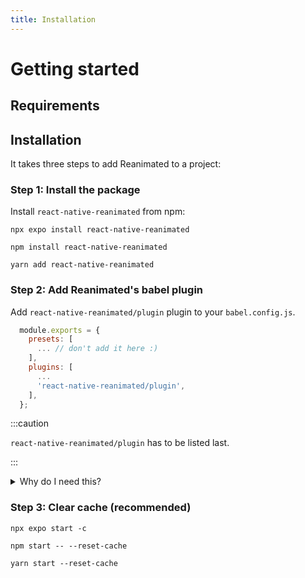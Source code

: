 ```yaml
---
title: Installation
---
```



# Getting started

## Requirements

## Installation

It takes three steps to add Reanimated to a project:

### Step 1: Install the package

Install `react-native-reanimated` from npm:

<Tabs>
  <TabItem value="expo" label="EXPO" default>

    npx expo install react-native-reanimated

  </TabItem>
  <TabItem value="npm" label="NPM">

    npm install react-native-reanimated

  </TabItem>
  <TabItem value="yarn" label="YARN">

    yarn add react-native-reanimated

  </TabItem>
</Tabs>

### Step 2: Add Reanimated's babel plugin

Add `react-native-reanimated/plugin` plugin to your `babel.config.js`.

```js {7}
  module.exports = {
    presets: [
      ... // don't add it here :)
    ],
    plugins: [
      ...
      'react-native-reanimated/plugin',
    ],
  };
```

:::caution

`react-native-reanimated/plugin` has to be listed last.

:::

<details>
<summary>Why do I need this?</summary>
<br/>

In short, the Reanimated babel plugin automatically converts special JavaScript functions (called [worklets]('/worklets')) in a way that they could be passed and run in the UI thread.

To learn more about the plugin head onto to [Reanimated babel plugin](/docs/learn-more/reanimated-babel-plugin) section of the documentation.

</details>

### Step 3: Clear cache (recommended)

<Tabs>
  <TabItem value="expo" label="EXPO" default>

    npx expo start -c

  </TabItem>
  <TabItem value="npm" label="NPM">

    npm start -- --reset-cache

  </TabItem>
  <TabItem value="yarn" label="YARN">

    yarn start --reset-cache

  </TabItem>
</Tabs>
